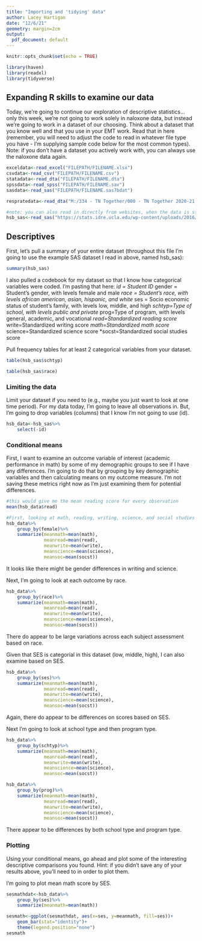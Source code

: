 ---
title: "Importing and 'tidying' data"
author: Lacey Hartigan
date: "12/6/21"
geometry: margin=2cm
output:
  pdf_document: default
---

```{r} 
knitr::opts_chunk$set(echo = TRUE) 

library(haven)
library(readxl)
library(tidyverse)
```

## Expanding R skills to examine our data

Today, we're going to continue our exploration of descriptive statistics... only this week, we're not going to work solely in naloxone data, but instead we're going to work in a dataset of our choosing. Think about a dataset that you know well and that you use in your EMT work. Read that in here (remember, you will need to adjust the code to read in whatever file type you have - I'm supplying sample code below for the most common types). Note: if you don't have a dataset you actively work with, you can always use the naloxone data again.
```{r}
exceldata<-read_excel("FILEPATH/FILENAME.xlsx")
csvdata<-read_csv("FILEPATH/FILENAME.csv")
statadata<-read_dta("FILEPATH/FILENAME.dta")
spssdata<-read_spss("FILEPATH/FILENAME.sav")
sasdata<-read_sas("FILEPATH/FILENAME.sas7bdat")

respratedata<-read_dta("M:/334 - TN Together/000 - TN Together 2020-21 Administration/Analysis/output/responserates.dta")

#note: you can also read in directly from websites, when the data is stored in a site. Instead of using a filepath/filename, just list the web address. For example:
hsb_sas<-read_sas("https://stats.idre.ucla.edu/wp-content/uploads/2016/02/hsb2.sas7bdat")
```

## Descriptives

First, let's pull a summary of your entire dataset (throughout this file I'm going to use the example SAS dataset I read in above, named hsb_sas):
```{r}
summary(hsb_sas)
```
I also pulled a codebook for my dataset so that I know how categorical variables were coded. I'm pasting that here:
*id = Student ID
*gender = Student's gender, with levels female and male
*race = Student's race, with levels african american, asian, hispanic, and white
*ses = Socio economic status of student's family, with levels low, middle, and high
*schtyp=Type of school, with levels public and private
*prog=Type of program, with levels general, academic, and vocational
*read=Standardized reading score
*write=Standardized writing score
*math=Standardized math score
*science=Standardized science score
*socst=Standardized social studies score

Pull frequency tables for at least 2 categorical variables from your dataset. 
```{r}
table(hsb_sas$schtyp)

table(hsb_sas$race)
```
### Limiting the data

Limit your dataset if you need to (e.g., maybe you just want to look at one time period). For my data today, I'm going to leave all observations in. But, I'm going to drop variables (columns) that I know I'm not going to use (id). 
```{r}
hsb_data<-hsb_sas%>%
    select(-id)
```

### Conditional means

First, I want to examine an outcome variable of interest (academic performance in math) by some of my demographic groups to see if I have any differences. I'm going to do that by grouping by key demographic variables and then calculating means on my outcome measure. I'm not saving these metrics right now as I'm just examining them for potential differences. 
```{r}
#this would give me the mean reading score for every observation 
mean(hsb_data$read)

#First, looking at math, reading, writing, science, and social studies scores by gender
hsb_data%>%
    group_by(female)%>%
    summarize(meanmath=mean(math),
              meanread=mean(read),
              meanwrite=mean(write),
              meanscience=mean(science),
              meansoc=mean(socst))
```
It looks like there might be gender differences in writing and science. 

Next, I'm going to look at each outcome by race.
```{r}
hsb_data%>%
    group_by(race)%>%
    summarize(meanmath=mean(math),
              meanread=mean(read),
              meanwrite=mean(write),
              meanscience=mean(science),
              meansoc=mean(socst))
```
There do appear to be large variations across each subject assessment based on race. 

Given that SES is categorial in this dataset (low, middle, high), I can also examine based on SES.
```{r}
hsb_data%>%
    group_by(ses)%>%
    summarize(meanmath=mean(math),
              meanread=mean(read),
              meanwrite=mean(write),
              meanscience=mean(science),
              meansoc=mean(socst))
```
Again, there do appear to be differences on scores based on SES.

Next I'm going to look at school type and then program type.
```{r}
hsb_data%>%
    group_by(schtyp)%>%
    summarize(meanmath=mean(math),
              meanread=mean(read),
              meanwrite=mean(write),
              meanscience=mean(science),
              meansoc=mean(socst))

hsb_data%>%
    group_by(prog)%>%
    summarize(meanmath=mean(math),
              meanread=mean(read),
              meanwrite=mean(write),
              meanscience=mean(science),
              meansoc=mean(socst))
```
There appear to be differences by both school type and program type. 

### Plotting

Using your conditional means, go ahead and plot some of the interesting descriptive comparisons you found. Hint: if you didn't save any of your results above, you'll need to in order to plot them.

I'm going to plot mean math score by SES.
```{r}
sesmathdat<-hsb_data%>%
    group_by(ses)%>%
    summarize(meanmath=mean(math))

sesmath<-ggplot(sesmathdat, aes(x=ses, y=meanmath, fill=ses))+
    geom_bar(stat="identity")+
    theme(legend.position="none")
sesmath
```


